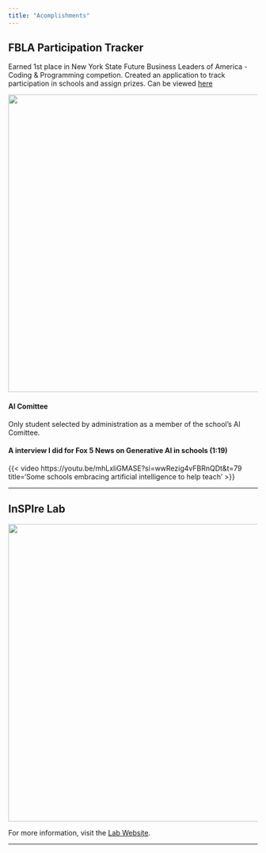 ```yaml
---
title: "Acomplishments"
---
```


## FBLA Participation Tracker

Earned 1st place in New York State Future Business Leaders of America - Coding & Programming competion. Created an application to track participation in schools and assign prizes. Can be viewed [here](https://studio.code.org/projects/applab/KFeRevPtls7_WJG6dY-KZe4hST0uaPjToWWztqmhAY0)


![](images/Participationtracker.png){width="600"}

#### AI Comittee

Only student selected by administration as a member of the school's AI Comittee.

#### A interview I did for Fox 5 News on Generative AI in schools (1:19)

{{< video https://youtu.be/mhLxliGMASE?si=wwRezig4vFBRnQDt&t=79 title='Some schools embracing artificial intelligence to help teach' >}} 

------------------------------------------------------------------------

## InSPIre Lab

![](images/Inspire.png){width="600"}

For more information, visit the [Lab Website](https://inspire.cs.duke.edu/).

------------------------------------------------------------------------
